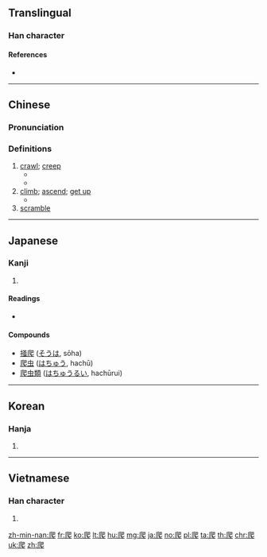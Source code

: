 ==Translingual==

===Han character===
{{Han char|rn=87|rad=爪|as=04|sn=8|four=77231|canj=HOAU|ids=⿺爪巴}}

====References====
* {{Han ref|kx=0688.320|dkj=19662|dj=1101.210|hdz=32031.050|uh=722C|ud=29228|bh=AAA6|bd=43686}}

----

==Chinese==
{{zh-forms}}

===Pronunciation===
{{zh-pron
|m=pá
|c=paa4
|h=pfs=phà
|md=
|mn=pê
|w=3bo
|ma=y
|mc=y
|oc=y
|cat=v
}}

===Definitions===
{{zh-hanzi}}

# [[crawl]]; [[creep]]
#* {{zh-x|我們 的 寶寶 剛 開始 會 '''爬'''。|Our baby is just starting to '''crawl'''.}}
#* {{zh-x|狗 '''爬''' 到 汽車 下 藏 著[着]{zhe}。|The dog '''crept''' under the car to hide.}}
# [[climb]]; [[ascend]]; [[get up]]
#* {{zh-x|猴子{zi} '''爬''' 上 了 樹。|The monkey '''climbed''' up a tree.}}
# [[scramble]]

{{zh-cat|Beginning}}

----

==Japanese==

===Kanji===
{{ja-kanji|grade=9|rs=爪04}}

# {{defn|lang=ja|sort=爪04}}

====Readings====
* {{ja-readings|kanon=[[は]] (ha)|goon=[[べ]] (be)|kun=[[かく]] (kaku)}}

====Compounds====
{{der-top}}
* [[掻爬]] ([[そうは]], sōha)
* [[爬虫]] ([[はちゅう]], hachū)
* [[爬虫類]] ([[はちゅうるい]], hachūrui)
{{der-bottom}}

----

==Korean==

===Hanja===
{{ko-hanja|hangeul=파|eumhun=|mr=p'a|y=pha}}

# {{defn|lang=ko|sort=爪04}}

----

==Vietnamese==

===Han character===
{{vi-hantu|[[ba]], [[bò]], [[bà]], [[bà]]|rs=爪04}}

# {{defn|lang=vi|sort=爪04}}

[[zh-min-nan:爬]]
[[fr:爬]]
[[ko:爬]]
[[lt:爬]]
[[hu:爬]]
[[mg:爬]]
[[ja:爬]]
[[no:爬]]
[[pl:爬]]
[[ta:爬]]
[[th:爬]]
[[chr:爬]]
[[uk:爬]]
[[zh:爬]]